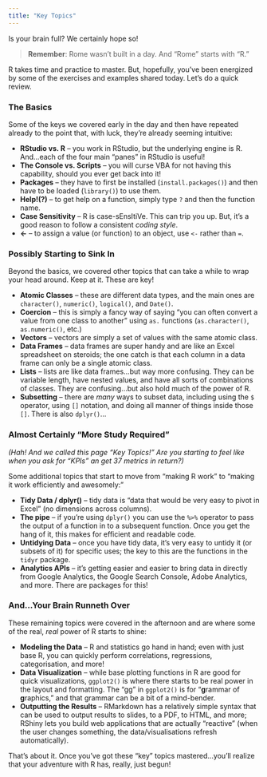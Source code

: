 ```yaml
---
title: "Key Topics"
---
```

Is your brain full? We certainly hope so!

>**Remember**: Rome wasn't built in a day. And "Rome" starts with "R."

R takes time and practice to master. But, hopefully, you've been energized by some of the exercises and examples shared today. Let's do a quick review.

### The Basics

Some of the keys we covered early in the day and then have repeated already to the point that, with luck, they're already seeming intuitive:

* **RStudio vs. R** -- you work in RStudio, but the underlying engine is R. And...each of the four main "panes" in RStudio is useful!
* **The Console vs. Scripts** -- you will curse VBA for not having this capability, should you ever get back into it!
* **Packages** -- they have to first be installed (`install.packages()`) and then have to be loaded (`library()`) to use them.
* **Help!(?)** -- to get help on a function, simply type `?` and then the function name.
* **Case Sensitivity** -- R is case-sEnsItiVe. This can trip you up. But, it's a good reason to follow a consistent _coding style_.
* **<-** -- to assign a value (or function) to an object, use `<-` rather than `=`.

### Possibly Starting to Sink In

Beyond the basics, we covered other topics that can take a while to wrap your head around. Keep at it. These are key!

* **Atomic Classes** -- these are different data types, and the main ones are `character()`, `numeric()`, `logical()`, and `Date()`.
* **Coercion** -- this is simply a fancy way of saying "you can often convert a value from one class to another" using `as.` functions (`as.character()`, `as.numeric()`, etc.)
* **Vectors** -- vectors are simply a set of values with the same atomic class.
* **Data Frames** -- data frames are super handy and are like an Excel spreadsheet on steroids; the one catch is that each column in a data frame can only be a single atomic class.
* **Lists** -- lists are like data frames...but way more confusing. They can be variable length, have nested values, and have all sorts of combinations of classes. They are confusing...but also hold much of the power of R.
* **Subsetting** -- there are _many_ ways to subset data, including using the `$` operator, using `[]` notation, and doing all manner of things inside those `[]`. There is also `dplyr()`...

### Almost Certainly "More Study Required"

_(Hah! And we called this page "Key Topics!" Are you starting to feel like when you ask for "KPIs" an get 37 metrics in return?)_

Some additional topics that start to move from "making R work" to "making it work efficiently and awesomely:"

* **Tidy Data / dplyr()** -- tidy data is "data that would be very easy to pivot in Excel" (no dimensions across columns).
* **The pipe** -- if you're using `dplyr()` you can use the `%>%` operator to pass the output of a function in to a subsequent function. Once you get the hang of it, this makes for efficient and readable code.
* **Untidying Data** -- once you have tidy data, it's very easy to untidy it (or subsets of it) for specific uses; the key to this are the functions in the `tidyr` package.
* **Analytics APIs** -- it's getting easier and easier to bring data in directly from Google Analytics, the Google Search Console, Adobe Analytics, and more. There are packages for this!

### And...Your Brain Runneth Over
These remaining topics were covered in the afternoon and are where some of the real, _real_ power of R starts to shine:

* **Modeling the Data** -- R and statistics go hand in hand; even with just base R, you can quickly perform correlations, regressions, categorisation, and more!
* **Data Visualization** -- while base plotting functions in R are good for quick visualizations, `ggplot2()` is where there starts to be real power in the layout and formatting. The "gg" in `ggplot2()` is for "**g**rammar of **g**raphics," and that grammar can be a bit of a mind-bender.
* **Outputting the Results** -- RMarkdown has a relatively simple syntax that can be used to output results to slides, to a PDF, to HTML, and more; RShiny lets you build web applications that are actually "reactive" (when the user changes something, the data/visualisations refresh automatically).

_<whew>_ That's about it. Once you've got these "key" topics mastered...you'll realize that your adventure with R has, really, just begun!



